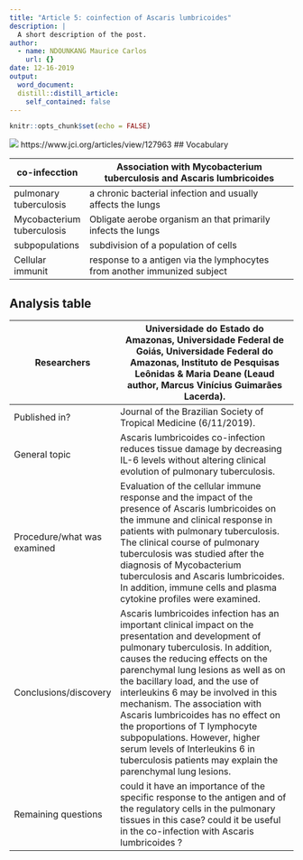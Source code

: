 ```yaml
---
title: "Article 5: coinfection of Ascaris lumbricoides"
description: |
  A short description of the post.
author:
  - name: NDOUNKANG Maurice Carlos
    url: {}
date: 12-16-2019
output:
  word_document:
  distill::distill_article:
    self_contained: false
---
```


```r
knitr::opts_chunk$set(echo = FALSE)
```

![](image/JCI127963.ga.jpg)
https://www.jci.org/articles/view/127963
## Vocabulary

|co-infecction                 |Association with Mycobacterium tuberculosis and Ascaris lumbricoides                                                                                                                               |
| -------------------------- | ------------------------------------------------------------------------------------------------------------------------------------------------------- |
|pulmonary tuberculosis       |a chronic bacterial infection  and usually affects the lungs                                                                                                                                                                                                                                                                                                |
| Mycobacterium tuberculosis  | Obligate aerobe organism an that primarily infects the lungs                                                                                                                                                                                                                                                                                                |
|subpopulations               | subdivision of a population  of cells                                                                                                                                                                                                                                                                                              |
|Cellular immunit                  | response to a  antigen via the lymphocytes from another immunized subject                                                                                                                                                                                                                                                                                            |
## Analysis table

|Researchers                      | Universidade do Estado do Amazonas, Universidade Federal de Goiás, Universidade Federal do Amazonas, Instituto de Pesquisas Leônidas & Maria Deane (Leaud author, Marcus Vinícius Guimarães Lacerda).                                                                                                                                                                                                                                                        |
| ---------------------------- | ------------------------------------------------------------------------------------------------------------------------------------------------------------------------------------------------------------------------------------------------------------------------------------------------------------------------------------------------------------------------------------------------------------------------------------------------------------------------------------------------------------------------------------------------------------------------------------------------------------------------------------------------------- |
|Published in?                     | Journal of the Brazilian Society of Tropical Medicine (6/11/2019).                                                                                                                                                                                                                                                                                                                                                                                          |
|General topic                    | Ascaris lumbricoides co-infection reduces tissue damage by decreasing IL-6 levels without altering clinical evolution of pulmonary tuberculosis.                                                                                                                                                                                                                                                                                                                                                                                                                                                                          |
|Procedure/what was examined      |Evaluation of the cellular immune response and the impact of the presence of Ascaris lumbricoides on the immune and clinical response in patients with pulmonary tuberculosis. The clinical course of pulmonary tuberculosis was studied after the diagnosis of Mycobacterium tuberculosis and Ascaris lumbricoides. In addition, immune cells and plasma cytokine profiles were examined.                                                                                                                                                                                                                                                                                                                                                                                                       |
|Conclusions/discovery            | Ascaris lumbricoides infection has an important clinical impact on the presentation and development of pulmonary tuberculosis. In addition, causes the reducing effects on the parenchymal lung lesions as well as on the bacillary load, and the use of interleukins 6 may be involved in this mechanism. The association with Ascaris lumbricoides has no effect on the proportions of T lymphocyte subpopulations. However, higher serum levels of Interleukins 6 in tuberculosis patients may explain the parenchymal lung lesions.                                                                                                                                                                                                                                                                                                                                                                                                                                                             |
|Remaining questions             |could it have an importance of the specific response to the antigen and of the regulatory cells in the pulmonary tissues in this case? could it be useful in the co-infection with Ascaris lumbricoides ?                                                                                                                                                                                                                                                                                                                                                                                                                                                              |
